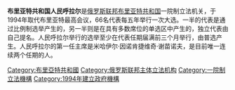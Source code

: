 {{Unreferenced|time=2020-10-28T09:31:14+00:00}}
{{Infobox legislature
 | name               = 布里亚特共和国人民呼拉尔
 | native_name        = <small>Buryaad Ulasai Aradai Khural</small><br/><small>Народный хурал Бурятии</small>
 | transcription_name = 
 | foundation         = 
 | preceded_by        = 
 | legislature        = 
 | session_room       = Буряад Уласай Арадай Хурал.jpg
 | meeting_place     = 9 Sukhe-Batora Street, Ulan-Ude
 | coa_pic            = Coat of Arms of Buryatia.svg
 | coa_res            = 110px
 | house_type         = 一院制
 | houses             = 
 | leader1_type       = 主席
 | leader1            = [[弗拉基米尔·阿纳托利耶维奇·帕洛夫|弗拉基米尔·阿纳托利耶维奇·帕洛夫]]
 | election1          = 2018年9月18日
 | members            = '''66''' 议员
 | house1             = 
 | structure1         = People's Hural of Buryatya (VII).svg
 | structure1_res     = 250px
 | structure1_alt     = 人民呼拉尔的现行结构
|political_groups1 = '''多数政党 (39)'''<br />{{Color box|#0047AB|border=darkgray}} [[统一俄罗斯|统一俄罗斯]] (39)<br /> '''支持 (3)''' <br /> {{Color box|#AAAAAA|border=darkgray}} [[独立人士|独立人士]] (3) '''反对党 (24)'''<br /> {{Color box|#D51F25|border=darkgray}} [[俄罗斯联邦共产党|俄罗斯联邦共产党]] (13) <br /> {{Color box|#FAB512|border=darkgray}} [[公正俄罗斯|公正俄罗斯]] (6) <br /> {{Color box|{{Liberal Democratic Party of Russia/meta/color}}|border=darkgrey}} [[俄罗斯自由民主党|俄罗斯自由民主党]] (5)
}}
'''布里亚特共和国人民呼拉尔'''是[[俄罗斯联邦|俄罗斯联邦]][[布里亚特共和国|布里亚特共和国]]一院制立法机关，于1994年取代布里亚特最高会议，66名代表每五年举行一次大选。一半的代表是通过比例制选举产生的，另一半则是在具有多数席位的单选区中产生的，独立代表由自己提名。人民呼拉尔举行的选举至少在代表任期届满前三个月举行，由普选产生。人民呼拉尔的第一任主席是米哈伊尔·因诺肯捷维奇·谢苗诺夫，是目前唯一连续两个任期的人。

{{俄罗斯各地区议会}}
[[Category:布里亞特共和國|Category:布里亞特共和國]]
[[Category:俄罗斯联邦主体立法机构|Category:俄罗斯联邦主体立法机构]]
[[Category:一院制立法機構|Category:一院制立法機構]]
[[Category:1994年建立政府機構|Category:1994年建立政府機構]]
